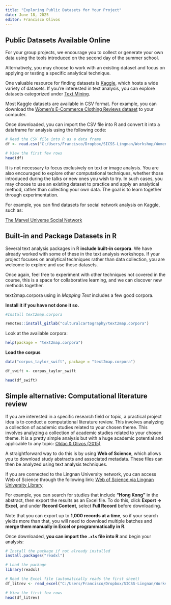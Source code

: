 ---
title: "Exploring Public Datasets for Your Project"
date: June 18, 2025
editor: Francisco Olivos
---

## Public Datasets Available Online

For your group projects, we encourage you to collect or generate your own data using the tools introduced on the second day of the summer school.

Alternatively, you may choose to work with an existing dataset and focus on applying or testing a specific analytical technique.

One valuable resource for finding datasets is [Kaggle](https://www.kaggle.com), which hosts a wide variety of datasets. If you're interested in text analysis, you can explore datasets categorized under [Text Mining](https://www.kaggle.com/datasets?tags=13205-Text+Mining).

Most Kaggle datasets are available in CSV format. For example, you can download the [Women's E-Commerce Clothing Reviews dataset](https://www.kaggle.com/datasets/nicapotato/womens-ecommerce-clothing-reviews) to your computer.

Once downloaded, you can import the CSV file into R and convert it into a dataframe for analysis using the following code:

```{r}
# Read the CSV file into R as a data frame
df <- read.csv("C:/Users/Francisco/Dropbox/SICSS-Lingnan/Workshop/Womens Clothing E-Commerce Reviews.csv")

# View the first few rows
head(df)

```

It is not necessary to focus exclusively on text or image analysis. You are also encouraged to explore other computational techniques, whether those introduced during the talks or new ones you wish to try. In such cases, you may choose to use an existing dataset to practice and apply an analytical method, rather than collecting your own data. The goal is to learn together through experimentation.

For example, you can find datasets for social network analysis on Kaggle, such as:

[The Marvel Universe Social Network](https://www.kaggle.com/datasets/csanhueza/the-marvel-universe-social-network)

## Built-in and Package Datasets in R

Several text analysis packages in R **include built-in corpora**. We have already worked with some of these in the text analysis workshops. If your project focuses on analytical techniques rather than data collection, you are welcome to explore and use these datasets.

Once again, feel free to experiment with other techniques not covered in the course, this is a space for collaborative learning, and we can discover new methods together.

text2map.corpora using in *Mapping Text* includes a few good corpora.

**Install it if you have not done it so.**

```{r}
#Install text2map.corpora

remotes::install_gitlab("culturalcartography/text2map.corpora")


```

Look at the available corpora:

```{r}
help(package = "text2map.corpora")
```

**Load the corpus**

```{r}

data("corpus_taylor_swift", package = "text2map.corpora")

df_swift <- corpus_taylor_swift

head(df_swift)
```

## Simple alternative: Computational literature review

If you are interested in a specific research field or topic, a practical project idea is to conduct a computational literature review. This involves analyzing a collection of academic studies related to your chosen theme.  This involves analyzing a collection of academic studies related to your chosen theme. It is a pretty simple analysis but with a huge academic potential and applicable to any topic: [Oldac & Olivos (2015)](https://bera-journals.onlinelibrary.wiley.com/doi/10.1002/rev3.70021)

A straightforward way to do this is by using **Web of Science**, which allows you to download study abstracts and associated metadata. These files can then be analyzed using text analysis techniques.

If you are connected to the Lingnan University network, you can access Web of Science through the following link: [Web of Science via Lingnan University Library](https://julac-network.primo.exlibrisgroup.com/discovery/search?query=any,contains,web%20of%20science&vid=852JULAC_LUN:LINGNAN&tab=LU&search_scope=all&offest=0)

For example, you can search for studies that include **"Hong Kong"** in the abstract, then export the results as an Excel file. To do this, click **Export → Excel**, and under **Record Content**, select **Full Record** before downloading.

Note that you can export up to **1,000 records at a time**, so if your search yields more than that, you will need to download multiple batches and **merge them manually in Excel or programmatically in R**.

Once downloaded, **you can import the `.xls` file into R** and begin your analysis:

```{r}

# Install the package if not already installed
install.packages("readxl")

# Load the package
library(readxl)

# Read the Excel file (automatically reads the first sheet)
df_litrev <- read_excel("C:/Users/Francisco/Dropbox/SICSS-Lingnan/Workshop/HongKong.xls")

# View the first few rows
head(df_litrev)

```
